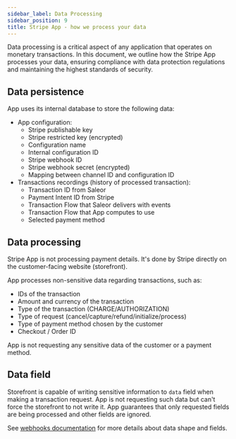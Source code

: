 ```yaml
---
sidebar_label: Data Processing
sidebar_position: 9
title: Stripe App - how we process your data
---
```


Data processing is a critical aspect of any application that operates on monetary transactions.
In this document, we outline how the Stripe App processes your data, ensuring compliance with data protection regulations and maintaining the highest standards of security.

## Data persistence

App uses its internal database to store the following data:

- App configuration:
    - Stripe publishable key
    - Stripe restricted key (encrypted)
    - Configuration name
    - Internal configuration ID
    - Stripe webhook ID
    - Stripe webhook secret (encrypted)
    - Mapping between channel ID and configuration ID
- Transactions recordings (history of processed transaction):
    - Transaction ID from Saleor
    - Payment Intent ID from Stripe
    - Transaction Flow that Saleor delivers with events
    - Transaction Flow that App computes to use
    - Selected payment method

## Data processing

Stripe App is not processing payment details. It's done by Stripe directly on the customer-facing website (storefront).

App processes non-sensitive data regarding transactions, such as:
- IDs of the transaction
- Amount and currency of the transaction
- Type of the transaction (CHARGE/AUTHORIZATION)
- Type of request (cancel/capture/refund/initialize/process)
- Type of payment method chosen by the customer
- Checkout / Order ID

App is not requesting any sensitive data of the customer or a payment method.

## Data field

Storefront is capable of writing sensitive information to `data` field when making a transaction request.
App is not requesting such data but can't force the storefront to not write it.
App guarantees that only requested fields are being processed and other fields are ignored.

See [webhooks documentation](./webhooks.mdx) for more details about data shape and fields.